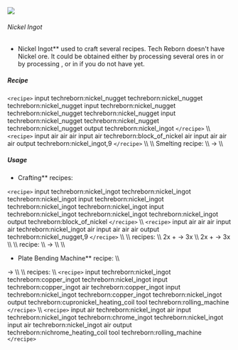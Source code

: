 ![](/mods/techreborn/nickel_ingot.png)

###### Nickel Ingot

- Nickel Ingot** used to craft several recipes. Tech Reborn
        doesn\'t have Nickel ore. It could be obtained either by
        processing several ores in
        <Mcitem id="techreborn:industrial_grinder"/>
        or by processing
        <Mcitem id="techreborn:copper_dust"/>,
        <Mcitem id="techreborn:gold_dust"/> or
        <Mcitem id="techreborn:iron_dust"/> in
        <Mcitem id="techreborn:industrial_centrifuge"/>
        if you do not have
        <Mcitem id="techreborn:industrial_grinder"/>
        yet.

##### Recipe

`<recipe>` input techreborn:nickel_nugget
techreborn:nickel_nugget techreborn:nickel_nugget input
techreborn:nickel_nugget techreborn:nickel_nugget
techreborn:nickel_nugget input techreborn:nickel_nugget
techreborn:nickel_nugget techreborn:nickel_nugget output
techreborn:nickel_ingot `</recipe>` \\\\ `<recipe>` input
air air air input air techreborn:block_of_nickel air input air air air
output techreborn:nickel_ingot,9 `</recipe>` \\\\ \\\\ Smelting
recipe: \\\\ <Mcitem id="techreborn:nickel_dust"/>
-\> <Mcitem id="techreborn:nickel_ingot"/> \\\\

##### Usage

- Crafting** recipes:

`<recipe>` input techreborn:nickel_ingot techreborn:nickel_ingot
techreborn:nickel_ingot input techreborn:nickel_ingot
techreborn:nickel_ingot techreborn:nickel_ingot input
techreborn:nickel_ingot techreborn:nickel_ingot techreborn:nickel_ingot
output techreborn:block_of_nickel `</recipe>` \\\\
`<recipe>` input air air air input air techreborn:nickel_ingot
air input air air air output techreborn:nickel_nugget,9
`</recipe>` \\\\ \\\\
<Mcitem id="techreborn:alloy_smelter"/> recipes:
\\\\ 2x <Mcitem id="minecraft:iron_ingot"/> +
<Mcitem id="techreborn:nickel_ingot"/> -\> 3x
<Mcitem id="techreborn:invar_ingot"/> \\\\ 2x
<Mcitem id="techreborn:iron_dust"/> +
<Mcitem id="techreborn:nickel_ingot"/> -\> 3x
<Mcitem id="techreborn:invar_ingot"/> \\\\ \\\\
<Mcitem id="techreborn:grinder"/> recipe: \\\\
<Mcitem id="techreborn:nickel_ingot"/> -\>
<Mcitem id="techreborn:nickel_dust"/> \\\\ \\\\

- Plate Bending Machine** recipe: \\\\

<Mcitem id="techreborn:nickel_ingot"/> -\>
<Mcitem id="techreborn:nickel_plate"/> \\\\ \\\\
<Mcitem id="techreborn:rolling_machine"/> recipes:
\\\\ `<recipe>` input techreborn:nickel_ingot
techreborn:copper_ingot techreborn:nickel_ingot input
techreborn:copper_ingot air techreborn:copper_ingot input
techreborn:nickel_ingot techreborn:copper_ingot techreborn:nickel_ingot
output techreborn:cupronickel_heating_coil tool
techreborn:rolling_machine `</recipe>` \\\\ `<recipe>`
input air techreborn:nickel_ingot air input techreborn:nickel_ingot
techreborn:chrome_ingot techreborn:nickel_ingot input air
techreborn:nickel_ingot air output techreborn:nichrome_heating_coil tool
techreborn:rolling_machine `</recipe>`
